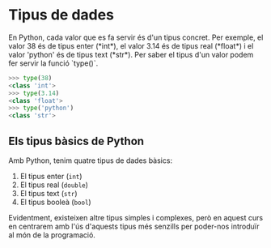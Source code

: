 
# Tipus de dades

<Callout emoji="">
  En Python, cada valor que es fa servir és d'un tipus concret. Per exemple, el valor 38 és de tipus enter (*int*), el valor 3.14 és de tipus real (*float*) i el valor 'python' és de tipus text (*str*).
  Per saber el tipus d'un valor podem fer servir la funció `type()`.
</Callout>

```python
>>> type(38)
<class 'int'>
>>> type(3.14)
<class 'float'>
>>> type('python')
<class 'str'>
```

## Els tipus bàsics de Python

Amb Python, tenim quatre tipus de dades bàsics:

1. El tipus enter (`int`)
2. El tipus real (`double`)
3. El tipus text (`str`)
4. El tipus booleà (`bool`)

Evidentment, existeixen altre tipus simples i complexes, però en aquest curs en centrarem amb l'ús d'aquests tipus més senzills per poder-nos introduïr al món de la programació.

